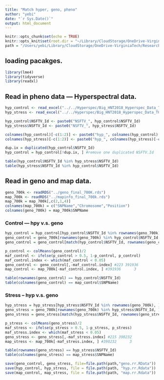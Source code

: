 ```yaml
---
title: "Match hyper, geno, pheno"
author: "yebi"
date: "`r Sys.Date()`"
output: html_document
---
```


```r
knitr::opts_chunk$set(echo = TRUE)
knitr::opts_knit$set(root.dir = "~/Library/CloudStorage/OneDrive-VirginiaTech/Research/Codes/research/RiceUNLHyperspec/Geno/codes")
path = "/Users/yebi/Library/CloudStorage/OneDrive-VirginiaTech/Research/Codes/research/RiceUNLHyperspec/GWAS"

```

## loading pacakges.

```r
library(lme4)
library(tidyverse)
library(readxl)
```

## Read in pheno data --- Hyperspectral data.

```r
hyp_control <- read_excel("../../Hyperspec/Big_HNT2018_Hyperspec_Data_TG_PP_v6.xlsx", sheet = 1)
hyp_stress <- read_excel("../../Hyperspec/Big_HNT2018_Hyperspec_Data_TG_PP_v6.xlsx", sheet = 2)

hyp_control$NSFTV_Id <- paste0("NSFTV_", hyp_control$NSFTV_Id)
hyp_stress$NSFTV_Id <- paste0("NSFTV_", hyp_stress$NSFTV_Id)

colnames(hyp_control)[-c(1:2)] <- paste0("hyp_", colnames(hyp_control)[-c(1:2)])
colnames(hyp_stress)[-c(1:2)] <- paste0("hyp_", colnames(hyp_stress)[-c(1:2)])

dup.ix = duplicated(hyp_control$NSFTV_Id)
hyp_control = hyp_control[!dup.ix, ] #remove one duplicated NSFTV.Id

table(hyp_control$NSFTV_Id %in% hyp_stress$NSFTV_Id)
table(hyp_stress$NSFTV_Id %in% hyp_control$NSFTV_Id)
```

## Read in geno and map data.

```r
geno_700k <- readRDS("../geno_final_700K.rds")
map_700k <- readRDS("../mapinfo_final_700k.rds")
map_700k = map_700k[,c(2,1,4)]
colnames(map_700k) = c("SNPName","Chromosome","Position")
colnames(geno_700k) = map_700k$SNPName
```

### Control --- hpy v.s. geno

```r
hyp_control = hyp_control[hyp_control$NSFTV_Id %in% rownames(geno_700k), ] # 223*242
geno_control = geno_700k[rownames(geno_700k) %in% hyp_control$NSFTV_Id, ] # 223*411066
geno_control = geno_control[match(hyp_control$NSFTV_Id, rownames(geno_control)), ]

p_control <- colMeans(geno_control)/2
maf_control <- ifelse(p_control > 0.5, 1-p_control, p_control)
maf_control.index <- which(maf_control < 0.05) 
geno_control <- geno_control[,-maf_control.index] #223 391936
map_control <- map_700k[-maf_control.index, ] #391936      3

table(rownames(geno_control) == hyp_control$NSFTV_Id)
table(colnames(geno_control) == map_control$SNPName)
```

### Stress -- hyp v.s. geno

```r
hyp_stress = hyp_stress[hyp_stress$NSFTV_Id %in% rownames(geno_700k), ] # 223*242
geno_stress = geno_700k[rownames(geno_700k) %in% hyp_stress$NSFTV_Id, ] # 215*411066
geno_stress = geno_stress[match(hyp_stress$NSFTV_Id, rownames(geno_stress)), ]

p_stress <- colMeans(geno_stress)/2
maf_stress <- ifelse(p_stress > 0.5, 1-p_stress, p_stress)
maf_stress.index <- which(maf_stress < 0.05) 
geno_stress <- geno_stress[,-maf_stress.index] #215 390232
map_stress <- map_700k[-maf_stress.index, ] #390232      3

table(rownames(geno_stress) == hyp_stress$NSFTV_Id)
table(colnames(geno_stress) == map_stress$SNPName)
```

```r
save(geno_control, geno_stress, file=file.path(path,"geno.rr.RData"))
save(hyp_control, hyp_stress, file = file.path(path, "hyp.rr.Rdata"))
save(map_control, map_stress, file = file.path(path, "map.rr.Rdata"))
```
